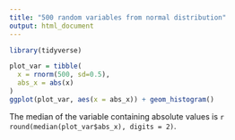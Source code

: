 ```yaml
---
title: "500 random variables from normal distribution"
output: html_document
---
```



```r
library(tidyverse)
```

```r

plot_var = tibble(
  x = rnorm(500, sd=0.5),
  abs_x = abs(x)
)
ggplot(plot_var, aes(x = abs_x)) + geom_histogram()
```

The median of the variable containing absolute values is 
`r round(median(plot_var$abs_x), digits = 2)`.
